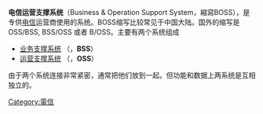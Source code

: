 {{article issues
|
{{Expert|time=2010-12-22}}
{{Unreferenced|time=2009-10-13T05:42:25+00:00}}
}}
'''电信运营支撑系统'''（Business & Operation Support System，縮寫BOSS），是专供[[电信|电信]]运营商使用的系统。BOSS缩写比较常见于中国大陆。国外的缩写是OSS/BSS, BSS/OSS 或者 B/OSS。主要有两个系统组成
*[[业务支撑系统|业务支撑系统]] （{{lang|en|'''Business support system'''}}，'''BSS'''）
*[http://en.wikipedia.org/wiki/Operations_support_system 运营支撑系统] {{Wayback|url=http://en.wikipedia.org/wiki/Operations_support_system |date=20150322085923 }} （{{lang|en|'''Operations support system'''}}，'''OSS'''）
由于两个系统连接非常紧密，通常把他们放到一起。但功能和数据上两系统是互相独立的。
 
[[Category:電信|Category:電信]]